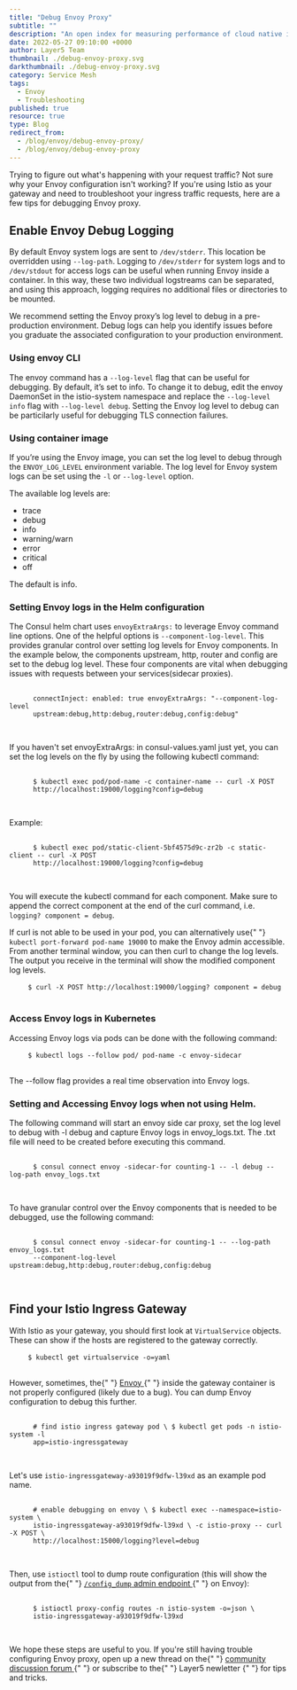 ```yaml
---
title: "Debug Envoy Proxy"
subtitle: ""
description: "An open index for measuring performance of cloud native infrastructure in context of the value provided to your business."
date: 2022-05-27 09:10:00 +0000
author: Layer5 Team
thumbnail: ./debug-envoy-proxy.svg
darkthumbnail: ./debug-envoy-proxy.svg
category: Service Mesh
tags:
  - Envoy
  - Troubleshooting
published: true
resource: true
type: Blog
redirect_from:
  - /blog/envoy/debug-envoy-proxy/
  - /blog/envoy/debug-envoy-proxy
---
```



<BlogWrapper>
<p>
    Trying to figure out what's happening with your request traffic? Not sure why your Envoy configuration isn't working? If you're using Istio as your gateway and need to troubleshoot your ingress traffic requests, here are a few tips for debugging Envoy proxy.
</p>
<h2>Enable Envoy Debug Logging</h2>
<p>
  By default Envoy system logs are sent to <code>/dev/stderr</code>. This location be overridden using <code>--log-path</code>. Logging to <code>/dev/stderr</code>  for system logs and to <code>/dev/stdout</code> for access logs can be useful when running Envoy inside a container. In this way, these two individual logstreams can be separated, and using this approach, logging requires no additional files or directories to be mounted.
</p>
<div class="intro">
<p>
  We recommend setting the Envoy proxy’s log level to debug in a pre-production environment. Debug logs can help you identify issues before you graduate the associated configuration to your production environment.
</p>
</div>
<h3>Using envoy CLI</h3>
<p>
  The envoy command has a <code>--log-level</code> flag that can be useful for debugging. By default, it’s set to info. To change it to debug, edit the envoy DaemonSet in the istio-system namespace and replace the <code>--log-level info</code> flag with <code>--log-level debug</code>. Setting the Envoy log level to debug can be particilarly useful for debugging TLS connection failures.
</p>
<h3>Using container image</h3>
<p>
  If you’re using the Envoy image, you can set the log level to debug through the <code>ENVOY_LOG_LEVEL</code> environment variable. The log level for Envoy system logs can be set using the <code>-l</code> or <code>--log-level</code> option.
</p>

The available log levels are:

<ul>
  <li className="highlight" style="width: fit-content;">
    trace
  </li>
  <li className="highlight" style="width: fit-content;">
    debug
  </li>
  <li className="highlight" style="width: fit-content;">
    info
  </li>
  <li className="highlight" style="width: fit-content;">
    warning/warn
  </li>
  <li className="highlight" style="width: fit-content;">
    error
  </li>
  <li className="highlight" style="width: fit-content;">
    critical
  </li>
  <li className="highlight" style="width: fit-content;">
    off
  </li>
</ul>

The default is <span className="highlight">info</span>.

<h3>Setting Envoy logs in the Helm configuration</h3>

<p>
  The Consul helm chart uses <code>envoyExtraArgs:</code> to leverage Envoy command line options.
  One of the helpful options is <code>--component-log-level</code>. This provides granular control
  over setting log levels for Envoy components. In the example below, the components upstream, http,
  router and config are set to the debug log level. These four components are vital when debugging
  issues with requests between your services(sidecar proxies).
</p>

<div>
  <pre>
    <code>
      connectInject: enabled: true envoyExtraArgs: "--component-log-level
      upstream:debug,http:debug,router:debug,config:debug"
    </code>
  </pre>
</div>

<p>
  If you haven't set envoyExtraArgs: in consul-values.yaml just yet, you can set the log levels on
  the fly by using the following kubectl command:
</p>

<div>
  <pre>
    <code>
      $ kubectl exec pod/pod-name -c container-name -- curl -X POST
      http://localhost:19000/logging?config=debug
    </code>
  </pre>
</div>

<p>Example:</p>

<div>
  <pre>
    <code>
      $ kubectl exec pod/static-client-5bf4575d9c-zr2b -c static-client -- curl -X POST
      http://localhost:19000/logging?config=debug
    </code>
  </pre>
</div>

<p>
  You will execute the kubectl command for each component. Make sure to append the correct component
  at the end of the curl command, i.e. <code>logging? component = debug</code>.
</p>

<p>
  If curl is not able to be used in your pod, you can alternatively use{" "}
  <code>kubectl port-forward pod-name 19000</code> to make the Envoy admin accessible. From another
  terminal window, you can then curl to change the log levels. The output you receive in the
  terminal will show the modified component log levels.
</p>

<div>
  <pre>
    <code>$ curl -X POST http://localhost:19000/logging? component = debug</code>
  </pre>
</div>
<h3>Access Envoy logs in Kubernetes</h3>

<p>Accessing Envoy logs via pods can be done with the following command:</p>

<div>
  <pre>
    <code>$ kubectl logs --follow pod/ pod-name -c envoy-sidecar</code>
  </pre>
</div>

<p>The --follow flag provides a real time observation into Envoy logs. </p>

<h3>Setting and Accessing Envoy logs when not using Helm.</h3>

<p>
  The following command will start an envoy side car proxy, set the log level to debug with -l debug
  and capture Envoy logs in envoy_logs.txt. The .txt file will need to be created before executing
  this command.
</p>

<div>
  <pre>
    <code>
      $ consul connect envoy -sidecar-for counting-1 -- -l debug --log-path envoy_logs.txt
    </code>
  </pre>
</div>

<p>
  To have granular control over the Envoy components that is needed to be debugged, use the
  following command:
</p>

<div>
  <pre>
    <code>
      $ consul connect envoy -sidecar-for counting-1 -- --log-path envoy_logs.txt
      --component-log-level upstream:debug,http:debug,router:debug,config:debug
    </code>
  </pre>
</div>

<h2>Find your Istio Ingress Gateway</h2>
<p>
  With Istio as your gateway, you should first look at <code>VirtualService</code> objects. These
  can show if the hosts are registered to the gateway correctly.
</p>

<div>
  <pre>
    <code>$ kubectl get virtualservice -o=yaml</code>
  </pre>
</div>

<p>
  However, sometimes, the{" "}
  <a className="highlight" href="https://envoyproxy.io">
    Envoy
  </a>{" "}
  inside the gateway container is not properly configured (likely due to a bug). You can dump Envoy
  configuration to debug this further.
</p>

<div>
  <pre>
    <code>
      # find istio ingress gateway pod \ $ kubectl get pods -n istio-system -l
      app=istio-ingressgateway
    </code>
  </pre>
</div>

<p>
  Let's use <code>istio-ingressgateway-a93019f9dfw-l39xd</code> as an example pod name.
</p>

<div>
  <pre>
    <code>
      # enable debugging on envoy \ $ kubectl exec --namespace=istio-system \
      istio-ingressgateway-a93019f9dfw-l39xd \ -c istio-proxy -- curl -X POST \
      http://localhost:15000/logging?level=debug
    </code>
  </pre>
</div>
<p>
  Then, use <code>istioctl</code> tool to dump route configuration (this will show the output from
  the{" "}
  <a href="https://www.envoyproxy.io/docs/envoy/latest/operations/admin#operations-admin-interface-config-dump">
    <code>/config_dump</code> admin endpoint
  </a>{" "}
  on Envoy):
</p>
<div>
  <pre>
    <code>
      $ istioctl proxy-config routes -n istio-system -o=json \
      istio-ingressgateway-a93019f9dfw-l39xd
    </code>
  </pre>
</div>
<p>
  We hope these steps are useful to you. If you're still having trouble configuring Envoy proxy,
  open up a new thread on the{" "}
  <a href="https://discuss.layer5.io" className="highlight">
    community discussion forum
  </a>{" "}
  or subscribe to the{" "}
  <Link to="/subscribe" className="highlight">
    Layer5 newletter
  </Link>{" "}
  for tips and tricks.
</p>

</BlogWrapper>
